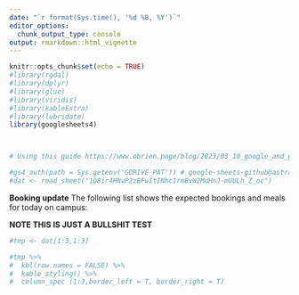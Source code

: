```yaml
---
date: "`r format(Sys.time(), '%d %B, %Y')`"
editor_options: 
  chunk_output_type: console
output: rmarkdown::html_vignette
---
```


```r
knitr::opts_chunk$set(echo = TRUE)
#library(rgdal)
#library(dplyr)
#library(glue)
#library(viridis) 
#library(kableExtra)
#library(lubridate)
library(googlesheets4)



# Using this guide https://www.obrien.page/blog/2023/03_10_google_and_github_actions/

#gs4_auth(path = Sys.getenv('GDRIVE_PAT')) # google-sheets-github@astral-web-375220.iam.gserviceaccount.com
#dat <- read_sheet("1Q8ir4HNvP2zBFwItINhc1rmBvW2MdHnJ-mUULh_Z_oc")

```

**Booking update**
The following list shows the expected bookings and meals for today on campus:

**NOTE THIS IS JUST A BULLSHIT TEST**

```r
 
#tmp <- dat[1:3,1:3]

#tmp %>%
#  kbl(row.names = FALSE) %>%
#  kable_styling() %>% 
#  column_spec (1:3,border_left = T, border_right = T) 

```

